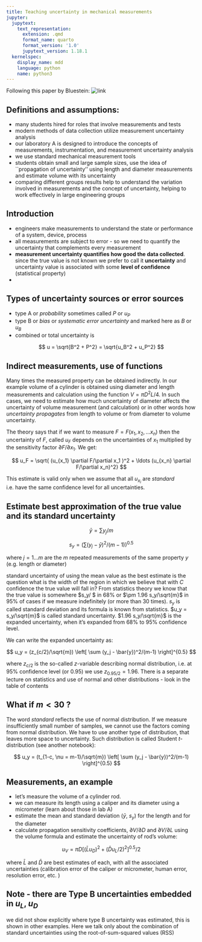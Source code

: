 ```yaml
---
title: Teaching uncertainty in mechanical measurements
jupyter:
  jupytext:
    text_representation:
      extension: .qmd
      format_name: quarto
      format_version: '1.0'
      jupytext_version: 1.18.1
  kernelspec:
    display_name: mdd
    language: python
    name: python3
---
```



Following this paper by Bluestein: ![link](https://www.google.com/url?sa=t&rct=j&q=&esrc=s&source=web&cd=&cad=rja&uact=8&ved=2ahUKEwig-unH74-DAxXf3QIHHdtXAAkQFnoECBEQAQ&url=https%3A%2F%2Fpeer.asee.org%2Fteaching-measurement-uncertainty-in-a-mechanical-engineering-technology-laboratory.pdf&usg=AOvVaw1qkqg_h-in_gNoZDEDFrmP&opi=89978449)


## Definitions and assumptions:
   - many students hired for roles that involve measurements and tests
   - modern methods of data collection utilize measurement uncertainty analysis
   - our laboratory A is designed to introduce the concepts of measurements, instrumentation, and measurement uncertainty analysis
   - we use standard mechanical measurement tools 
   - students obtain small and large sample sizes, use the idea of ``propagation of uncertainty'' using length and diameter measurements and estimate volume with its uncertainty
   - comparing different groups results help to understand the variation involved in measurements and the concept of uncertainty, helping to work effectively in large engineering groups

## Introduction

- engineers make measurements to understand the state or performance of a system, device, process
- all measurements are subject to error - so we need to quantify the uncertainty that complements every measurement
- **measurement uncertainty quantifies how good the data collected**. since the true value is not known we prefer to call it **uncertainty** and uncertainty value is associated with some **level of confidence** (statistical property)
- 

## Types of uncertainty sources or error sources

- type A or *probability* sometimes called $P$ or $u_P$ 
- type B or *bias* or *systematic error uncertainty* and marked here as $B$ or $u_B$
- combined or total uncertainty is 

$$ u = \sqrt{B^2 + P^2} = \sqrt{u_B^2 + u_P^2} $$


## Indirect measurements, use of functions

Many times the measured property can be obtained indirectly. In our example volume of a cylinder is obtained using diameter and length measurements and calculation using the function $V = \pi D^2 L /4$. In such cases, we need to estimate how much uncertainty of diameter affects the uncertainty of volume measurement (and calculation) or in other words how *uncertainty propagates* from length to volume or from diameter to volume uncertainty. 


The theory says that if we want to measure $F = F(x_1, x_2, \ldots x_n)$ then the uncertainty of $F$, called $u_F$ depends on the uncertainties of $x_1$ multiplied by the sensitivity factor $\partial F/\partial x_1$. We get: 

$$ u_F = \sqrt{ (u_{x_1} \partial F/\partial x_1 )^2 + \ldots (u_{x_n} \partial F/\partial x_n)^2} $$

This estimate is valid only when we assume that all $u_{x_i}$ are *standard* i.e. have the same confidence level for all uncertainties. 

## Estimate best approximation of the true value and its standard uncertainty

$$ \bar{y} = \sum y_j / m $$

$$ s_y = \left( \sum (y_j - \bar{y})^2 / (m-1) \right)^{0.5} $$

where $j = 1 ... m$ are the $m$ repeated measurements of the same property $y$ (e.g. length or diameter)

standard uncertainty of using the mean value as the best estimate is the question what is the width of the region in which we believe that with $C%$ confidence the true value will fall in? From statistics theory we know that the true value is somewhere $\pm s_y/\sqrt{m} $ in 68% or $\pm 1.96 s_y/\sqrt{m}$ in 95% of cases if we measure indefinitely (or more than 30 times). $s_y$ is called standard deviation and its formula is known from statistics. $u_y = s_y/\sqrt{m}$ is called standard uncertainty. $1.96 s_y/\sqrt{m}$ is the expanded uncertainty, when it's expanded from 68% to 95% confidence level. 

We can write the expanded uncertainty as: 

$$ u_y = (z_{c/2}/\sqrt{m}) \left[ \sum (y_j - \bar{y})^2/(m-1) \right]^{0.5} $$

where $z_{c/2}$ is the so-called $z$-variable describing normal distribution, i.e. at 95% confidence level (or 0.95) we use $z_{0.95/2} = 1.96$. There is a separate lecture on statistics and use of normal and other distributions - look in the table of contents



## What if $m < 30$ ? 

The word *standard* reflects the use of normal distribution. If we measure insufficiently small number of samples, we cannot use the factors coming from normal distribution. We have to use another type of distribution, that leaves more space to uncertainty. Such distribution is called Student *t*-distribution (see another notebook): 

$$ u_y = (t_{1-c, \nu = m-1}/\sqrt{m}) \left[ \sum (y_j - \bar{y})^2/(m-1) \right]^{0.5} $$

## Measurements, an example

- let's measure the volume of a cylinder rod. 
- we can measure its length using a caliper and its diameter using a micrometer (learn about those in lab A)
- estimate the mean and standard deviation ($\bar{y}$, $s_y$) for the length and for the diameter
- calculate propagation sensitivity coefficients, $\partial V/\partial D$ and $\partial V/\partial L$ using the volume formula and estimate the uncertainty of rod's volume: 

$$ u_V = \pi D \left[(\bar{L} u_D)^2 + (\bar{D} u_L/2)^2  \right]^{0.5}/2 $$ 

where $\bar{L}$ and $\bar{D}$ are best estimates of each, with all the associated uncertainties (calibration error of the caliper or micrometer, human error, resolution error, etc. )

## Note - there are Type B uncertainties embedded in $u_L$, $u_D$

we did not show explicitly where type B uncertainty was estimated, this is shown in other examples. Here we talk only about the combination of standard uncertainties using the root-of-sum-squared values (RSS)

